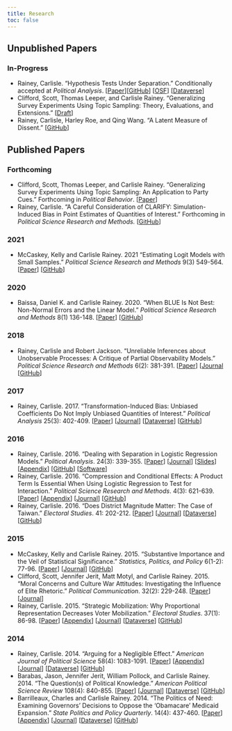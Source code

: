 ```yaml
---
title: Research
toc: false
---
```


## Unpublished Papers

### In-Progress

- Rainey, Carlisle. "Hypothesis Tests Under Separation." Conditionally accepted at *Political Analysis*. [[Paper](../papers/wilks.pdf)][[GitHub](https://github.com/carlislerainey/wilks/)] [[OSF](https://osf.io/wn2s4/)] [[Dataverse](https://doi.org/10.7910/DVN/6EYRJG)]
- Clifford, Scott, Thomas Leeper, and Carlisle Rainey. “Generalizing Survey Experiments Using Topic Sampling: Theory, Evaluations, and Extensions.” [[Draft](https://www.dropbox.com/s/r1qp09i9xo76p7n/gte-details.pdf?dl=0)]
- Rainey, Carlisle, Harley Roe, and Qing Wang. “A Latent Measure of Dissent.” [[GitHub](https://github.com/carlislerainey/latent-dissent/)]

## Published Papers

### Forthcoming

- Clifford, Scott, Thomas Leeper, and Carlisle Rainey. “Generalizing Survey Experiments Using Topic Sampling: An Application to Party Cues.” Forthcoming in *Political Behavior*. [[Paper](../papers/gte.pdf)]
- Rainey, Carlisle. "A Careful Consideration of CLARIFY: Simulation-Induced Bias in Point Estimates of Quantities of Interest." Forthcoming in *Political Science Research and Methods.* [[GitHub](https://github.com/carlislerainey/unnecessary/blob/master/doc/unnecessary.pdf)]


### 2021

- McCaskey, Kelly and Carlisle Rainey. 2021 "Estimating Logit Models with Small Samples." *Political Science Research and Methods* 9(3) 549-564.
[[Paper](../papers/small.pdf)]
[[GitHub](https://github.com/kellymccaskey/small)]

### 2020

- Baissa, Daniel K. and Carlisle Rainey. 2020. "When BLUE Is Not Best: Non-Normal Errors and the Linear Model." *Political Science Research and Methods* 8(1) 136-148.
[[Paper](../papers/heavy-tails.pdf)]
[[GitHub](https://github.com/carlislerainey/heavy-tails)]

### 2018

- Rainey, Carlisle and Robert Jackson. "Unreliable Inferences about Unobservable Processes: A Critique of Partial Observability Models." *Political Science Research and Methods* 6(2): 381-391.
[[Paper](../papers/unreliable.pdf)]
[[Journal](https://www.cambridge.org/core/journals/political-science-research-and-methods/article/unreliable-inferences-about-unobserved-processes-a-critique-of-partial-observability-models/E6BAEE370786F2238238B0EABBE4C224)
[[GitHub](https://github.com/carlislerainey/Unreliable)]

### 2017

- Rainey, Carlisle. 2017. "Transformation-Induced Bias: Unbiased Coefficients Do Not Imply Unbiased Quantities of Interest." *Political Analysis* 25(3): 402-409.
[[Paper](../papers/bias.pdf)]
[[Journal](https://www.cambridge.org/core/journals/political-analysis/article/transformationinduced-bias-unbiased-coefficients-do-not-imply-unbiased-quantities-of-interest/03D30CD9B8851C67717B8782D8BDC122)]
[[Dataverse](https://dataverse.harvard.edu/dataset.xhtml?persistentId=doi:10.7910/DVN/CYXFB8)]
[[GitHub](https://github.com/carlislerainey/transformation-induced-bias)]

### 2016

- Rainey, Carlisle. 2016. "Dealing with Separation in Logistic Regression Models." *Political Analysis*. 24(3): 339-355.
[[Paper](../papers/separation.pdf)]
[[Journal](http://pan.oxfordjournals.org/content/24/3/339.abstract)]
[[Slides](../papers/separation-presentation-10min.pdf)]
[[Appendix](../papers/separation-appendix.pdf)]
[[GitHub](https://github.com/carlislerainey/priors-for-separation)]
[[Software](https://github.com/carlislerainey/separation)]
- Rainey, Carlisle. 2016. "Compression and Conditional Effects: A Product Term Is Essential When Using Logistic Regression to Test for Interaction." *Political Science Research and Methods*. 4(3): 621-639.
[[Paper](../papers/compress.pdf)]
[[Appendix](../papers/compress-appendix.pdf)]
[[Journal](http://journals.cambridge.org/action/displayAbstract?fromPage=online&aid=10047140&fulltextType=RA&fileId=S204984701500059X)]
[[GitHub](https://github.com/carlislerainey/compress)]
- Rainey, Carlisle. 2016. "Does District Magnitude Matter: The Case of Taiwan." *Electoral Studies*. 41: 202-212.
[[Paper](../papers/taiwan.pdf)]
[[Journal](http://dx.doi.org/10.1016/j.electstud.2015.08.009)]
[[Dataverse](http://dx.doi.org/10.7910/DVN/FMLYTY)]
[[GitHub](https://github.com/carlislerainey/taiwan)]

### 2015

- McCaskey, Kelly and Carlisle Rainey. 2015. "Substantive Importance and the Veil of Statistical Significance." *Statistics, Politics, and Policy* 6(1-2): 77-96.
[[Paper](../papers/meaningful.pdf)]
[[Journal](http://www.degruyter.com/view/j/spp.2015.6.issue-1-2/spp-2015-0001/spp-2015-0001.xml?format=INT)]
[[GitHub](https://github.com/carlislerainey/meaningful-inferences)]
- Clifford, Scott, Jennifer Jerit, Matt Motyl, and Carlisle Rainey. 2015. "Moral Concerns and Culture War Attitudes: Investigating the Influence of Elite Rhetoric." *Political Communication*. 32(2): 229-248.
[[Paper](../papers/rhetoric.pdf)]
[[Journal](http://www.tandfonline.com/doi/full/10.1080/10584609.2014.944320)]
- Rainey, Carlisle. 2015. "Strategic Mobilization: Why Proportional Representation Decreases Voter Mobilization." *Electoral Studies*. 37(1): 86-98.
[[Paper](../papers/stratmob.pdf)]
[[Appendix](../papers/stratmob-appendix.pdf)]
[[Journal](http://www.sciencedirect.com/science/article/pii/S0261379414001188)]
[[Dataverse](http://dx.doi.org/10.7910/DVN/27666)]
[[GitHub](https://github.com/carlislerainey/strategic-mobilization)]

### 2014

- Rainey, Carlisle. 2014. "Arguing for a Negligible Effect." *American Journal of Political Science* 58(4): 1083-1091.
[[Paper](../papers/nme.pdf)]
[[Appendix](../papers/nme-appendix.pdf)]
[[Journal](http://onlinelibrary.wiley.com/doi/10.1111/ajps.12102/abstract)]
[[Dataverse](http://thedata.harvard.edu/dvn/dv/carlislerainey/faces/study/StudyPage.xhtml?globalId=doi:10.7910/DVN/23818&studyListingIndex=6_1a4e5447db4fa6b0a5266b022dff)]
[[GitHub](https://github.com/carlislerainey/NME)]
- Barabas, Jason, Jennifer Jerit, William Pollock, and Carlisle Rainey.  2014. "The Question(s) of Political Knowledge."  *American Political Science Review* 108(4): 840-855.
[[Paper](../papers/quadrants.pdf)]
[[Journal](http://dx.doi.org/10.1017/S0003055414000392)]
[[Dataverse](http://dx.doi.org/10.7910/DVN/27572)]
[[GitHub](https://github.com/carlislerainey/Quadrants)]
- Barrilleaux, Charles and Carlisle Rainey. 2014. "The Politics of Need: Examining Governors' Decisions to Oppose the 'Obamacare' Medicaid Expansion." *State Politics and Policy Quarterly*. 14(4): 437-460.
[[Paper](../papers/need.pdf)]
[[Appendix](../papers/need-appendix.pdf)]
[[Journal](http://spa.sagepub.com/content/14/4/437.abstract)]
[[Dataverse](http://dx.doi.org/10.15139/S3/12130)]
[[GitHub](https://github.com/carlislerainey/Need)]

